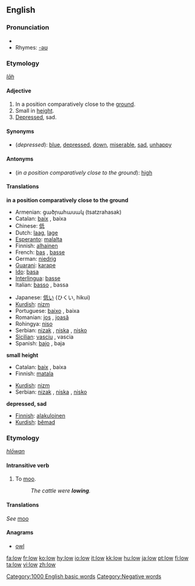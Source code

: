 ==English==

{{rank|laid|cold|led|518|low|American|bad|forward}}

===Pronunciation===
*{{audio|en-us-low.ogg|Audio (US)}}
*Rhymes: [[Rhymes:English:-əʊ|-əʊ]]

===Etymology===
{{ang}} ''[[lāh]]''

====Adjective====
{{en-adj|er}}

# In a position comparatively close to the [[ground]].
# Small in [[height]].
# [[Depressed]], sad.

====Synonyms====
*(''depressed''): [[blue]], [[depressed]], [[down]], [[miserable]], [[sad]], [[unhappy]]

====Antonyms====
*(''in a position comparatively close to the ground''): [[high]]

====Translations====

'''in a position comparatively close to the ground'''
{{top}}
*Armenian: ցածրահասակ (tsatzrahasak)
*Catalan: [[baix]] {{m}}, baixa {{f}}
*Chinese: [[低]]
*Dutch: [[laag]], [[lage]]
*[[Esperanto]]: [[malalta]]
*Finnish: [[alhainen]]
*French: [[bas]] {{m}}, [[basse]] {{f}}
*German: [[niedrig]]
*[[Guarani]]: [[karape]]
*[[Ido]]: [[basa]]
*[[Interlingua]]: [[basse]]
*Italian: [[basso]] {{m}}, bassa {{f}}
{{mid}}
*Japanese: [[低い]] (ひくい, hikui)
*[[Kurdish]]: [[nizm]]
*Portuguese: [[baixo]] {{m}}, baixa {{f}}
*Romanian: [[jos]] {{m}}, [[joasă]] {{f}}
*Rohingya: [[niso]]
*Serbian: [[nizak]] {{m}}, [[niska]] {{f}}, [[nisko]] {{n}}
*[[Sicilian]]: [[vasciu]] {{m}}, vascia {{f}}
*Spanish: [[bajo]] {{m}}, baja {{f}}
{{bottom}}

'''small height'''
{{top}}
*Catalan: [[baix]] {{m}}, baixa {{f}}
*Finnish: [[matala]]
{{mid}}
*[[Kurdish]]: [[nizm]]
*Serbian: [[nizak]] {{m}}, [[niska]] {{f}}, [[nisko]] {{n}}
{{bottom}}

'''depressed, sad'''
{{top}}
*[[Finnish]]: [[alakuloinen]]
*[[Kurdish]]: [[bêmad]]
{{mid}}
{{bottom}}

===Etymology===
{{ang}} ''[[hlōwan]]''

====Intransitive verb====
{{en-verb}}

# To [[moo]].
#:''The cattle were '''lowing'''.''

====Translations====
''See'' [[moo]]

====Anagrams====
*[[owl]]

[[Category:1000 English basic words]]
[[Category:Negative words]]

[[fa:low]]
[[fr:low]]
[[ko:low]]
[[hy:low]]
[[io:low]]
[[it:low]]
[[kk:low]]
[[hu:low]]
[[ja:low]]
[[pt:low]]
[[fi:low]]
[[ta:low]]
[[vi:low]]
[[zh:low]]